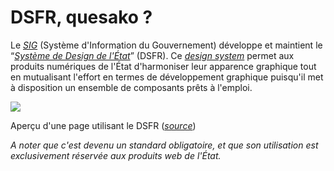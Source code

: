 # DSFR, quesako ?

Le [_SIG_](https://www.gouvernement.fr/service-d-information-du-gouvernement-sig) (Système d'Information du Gouvernement) développe et maintient le “[_Système de Design de l'État_](https://www.systeme-de-design.gouv.fr)” (DSFR). Ce [_design system_](https://en.wikipedia.org/wiki/Design_system) permet aux produits numériques de l'État d'harmoniser leur apparence graphique tout en mutualisant l'effort en termes de développement graphique puisqu'il met à disposition un ensemble de composants prêts à l'emploi.

![](./dsfr-preview.png)

Aperçu d'une page utilisant le DSFR ([_source_](https://www.systeme-de-design.gouv.fr/a-propos))

_A noter que c'est devenu un standard obligatoire, et que son utilisation est exclusivement réservée aux produits web de l'État._
